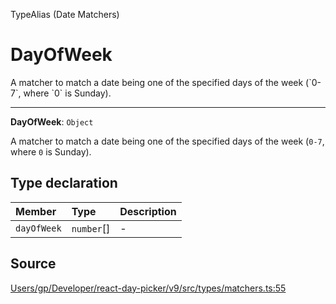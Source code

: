<SectionTitle>TypeAlias (Date Matchers)</SectionTitle>

# DayOfWeek

<Description>
A matcher to match a date being one of the specified days of the week (`0-7`,
where `0` is Sunday).
</Description>

---

<a id="undefined" name="undefined"></a>

<SignatureMemberIdentifier>**DayOfWeek**: `Object`</SignatureMemberIdentifier>

A matcher to match a date being one of the specified days of the week (`0-7`,
where `0` is Sunday).

## Type declaration

| Member | Type | Description |
| :------ | :------ | :------ |
| `dayOfWeek` | `number`[] | - |

## Source

[Users/gp/Developer/react-day-picker/v9/src/types/matchers.ts:55](https://github.com/gpbl/react-day-picker/blob/b97c86295/src/types/matchers.ts#L55)
